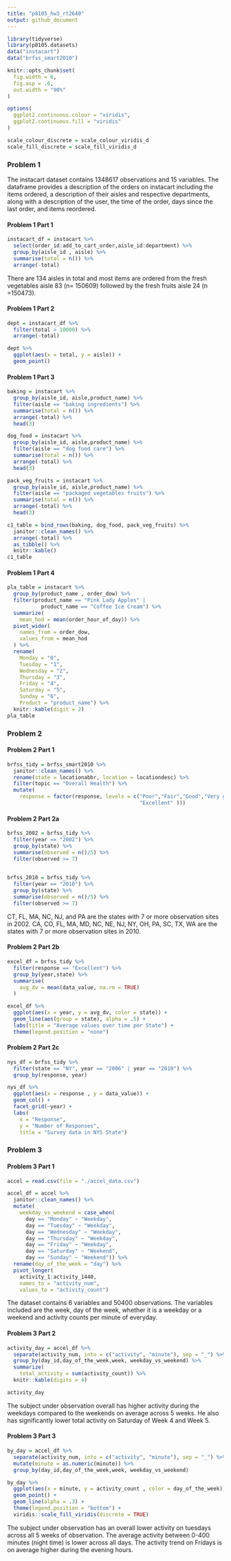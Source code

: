 ```yaml
---
title: "p8105_hw3_rt2640"
output: github_document
---
```


```r
library(tidyverse)
library(p8105.datasets)
data("instacart")
data("brfss_smart2010")

knitr::opts_chunk$set(
  fig.width = 6,
  fig.asp = .6,
  out.width = "90%"
)

options(
  ggplot2.continuous.colour = "viridis",
  ggplot2.continuous.fill = "viridis"
)

scale_colour_discrete = scale_colour_viridis_d
scale_fill_discrete = scale_fill_viridis_d

```

### Problem 1

The instacart dataset contains 1348617 observations and 15 variables. The dataframe provides a description of the orders on instacart including the items ordered, a description of their aisles and respective departments, along with a description of the user, the time of the order, days since the last order, and items reordered.

#### Problem 1 Part 1

```r
instacart_df = instacart %>%
  select(order_id:add_to_cart_order,aisle_id:department) %>% 
  group_by(aisle_id , aisle) %>%
  summarise(total = n()) %>%
  arrange(-total)
```
There are 134 aisles in total and most items are ordered from the fresh vegetables aisle 83 (n= 150609) followed by the fresh fruits aisle 24 (n =150473).

#### Problem 1 Part 2

```r
dept = instacart_df %>%
  filter(total > 10000) %>%
  arrange(-total)

dept %>%
  ggplot(aes(x = total, y = aisle)) +
  geom_point()

```

#### Problem 1 Part 3

```r
baking = instacart %>%
  group_by(aisle_id, aisle,product_name) %>%
  filter(aisle == "baking ingredients") %>%
  summarise(total = n()) %>%
  arrange(-total) %>%
  head(3)

dog_food = instacart %>%
  group_by(aisle_id, aisle,product_name) %>%
  filter(aisle == "dog food care") %>%
  summarise(total = n()) %>%
  arrange(-total) %>%
  head(3)

pack_veg_fruits = instacart %>%
  group_by(aisle_id, aisle,product_name) %>%
  filter(aisle == "packaged vegetables fruits") %>%
  summarise(total = n()) %>%
  arrange(-total) %>%
  head(3)

c1_table = bind_rows(baking, dog_food, pack_veg_fruits) %>%
  janitor::clean_names() %>%
  arrange(-total) %>% 
  as_tibble() %>% 
  knitr::kable()
c1_table

```

#### Problem 1 Part 4

```r
pla_table = instacart %>%
  group_by(product_name , order_dow) %>%
  filter(product_name == "Pink Lady Apples" | 
           product_name == "Coffee Ice Cream") %>%
  summarize(
    mean_hod = mean(order_hour_of_day)) %>%
  pivot_wider(
    names_from = order_dow,
    values_from = mean_hod
  ) %>%
  rename(
    Monday = "0",
    Tuesday = "1",
    Wednesday = "2",
    Thursday = "3",
    Friday = "4",
    Saturday = "5",
    Sunday = "6",
    Product = "product_name") %>%
  knitr::kable(digit = 2)
pla_table
```

### Problem 2

#### Problem 2 Part 1

```r
brfss_tidy = brfss_smart2010 %>%
  janitor::clean_names() %>%
  rename(state = locationabbr, location = locationdesc) %>%
  filter(topic == "Overall Health") %>%
  mutate(
    response = factor(response, levels = c("Poor","Fair","Good","Very good",
                                           "Excellent" )))
```

#### Problem 2 Part 2a

```r

brfss_2002 = brfss_tidy %>%
  filter(year == "2002") %>%
  group_by(state) %>%
  summarise(observed = n()/5) %>%
  filter(observed >= 7)
  

brfss_2010 = brfss_tidy %>%
  filter(year == "2010") %>%
  group_by(state) %>%
  summarise(observed = n()/5) %>%
  filter(observed >= 7)  
```

CT, FL, MA, NC, NJ, and PA are the states with 7 or more observation sites in 2002.
CA, CO, FL, MA, MD, NC, NE, NJ, NY, OH, PA, SC, TX, WA are the states with 7 or more observation sites in 2010.

#### Problem 2 Part 2b

```r

excel_df = brfss_tidy %>%
  filter(response == "Excellent") %>%
  group_by(year,state) %>%
  summarise(
    avg_dv = mean(data_value, na.rm = TRUE)
  )

excel_df %>%
  ggplot(aes(x = year, y = avg_dv, color = state)) +
  geom_line(aes(group = state), alpha = .5) +
  labs(title = "Average values over time per State") +
  theme(legend.position = "none")
```

#### Problem 2 Part 2c

```r

nys_df = brfss_tidy %>%
  filter(state == "NY", year == "2006" | year == "2010") %>%
  group_by(response, year)

nys_df %>%
  ggplot(aes(x = response , y = data_value)) +
  geom_col() +
  facet_grid(~year) +
  labs(
    x = "Response",
    y = "Number of Responses",
    title = "Survey data in NYS State")
```
  
### Problem 3

#### Problem 3 Part 1 

```r
accel = read.csv(file = "./accel_data.csv")

accel_df = accel %>%
  janitor::clean_names() %>%
  mutate(
    weekday_vs_weekend = case_when(
      day == "Monday" ~ "Weekday",
      day == "Tuesday" ~ "Weekday",
      day == "Wednesday" ~ "Weekday",
      day == "Thursday" ~ "Weekday",
      day == "Friday" ~ "Weekday",
      day == "Saturday" ~ "Weekend",
      day == "Sunday" ~ "Weekend")) %>%
  rename(day_of_the_week = "day") %>%
  pivot_longer(
    activity_1:activity_1440,
    names_to = "activity_num",
    values_to = "activity_count")
```

The dataset contains 6 variables and 50400 observations. The variables included are the week, day of the week, whether it is a weekday or a weekend and activity counts per minute of everyday.


#### Problem 3 Part 2

```r
activity_day = accel_df %>%
  separate(activity_num, into = c("activity", "minute"), sep = "_") %>%
  group_by(day_id,day_of_the_week,week, weekday_vs_weekend) %>%
  summarize(
    total_activity = sum(activity_count)) %>%
  knitr::kable(digits = 4)

activity_day
```

The subject under observation overall has higher activity during the weekdays compared to the weekends on average across 5 weeks. He also has significantly lower total activity on Saturday of Week 4 and Week 5.

#### Problem 3 Part 3

```r

by_day = accel_df %>%
  separate(activity_num, into = c("activity", "minute"), sep = "_") %>%
  mutate(minute = as.numeric(minute)) %>%
  group_by(day_id,day_of_the_week,week, weekday_vs_weekend)

by_day %>%
  ggplot(aes(x = minute, y = activity_count , color = day_of_the_week)) +
  geom_point() +
  geom_line(alpha = .3) +
  theme(legend.position = "bottom") +
  viridis::scale_fill_viridis(discrete = TRUE)
```

The subject under observation has an overall lower activity on tuesdays across all 5 weeks of observation. The average activity between 0-400 minutes (night time) is lower across all days. The activity trend on Fridays is on average higher during the evening hours.

  


  

           
  
  


  

  



